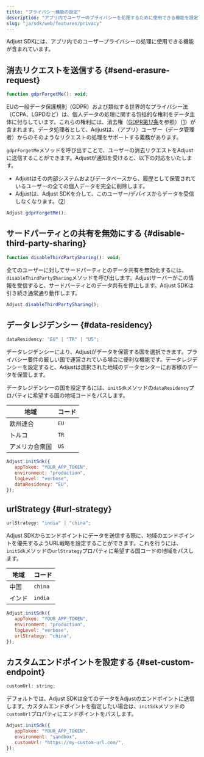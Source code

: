 ```yaml
---
title: "プライバシー機能の設定"
description: "アプリ内でユーザーのプライバシーを処理するために使用できる機能を設定します。"
slug: "ja/sdk/web/features/privacy"
---
```


Adjust SDKには、アプリ内でのユーザープライバシーの処理に使用できる機能が含まれています。

## 消去リクエストを送信する {#send-erasure-request}

<CodeBlock title="メソッドシグネチャー">

```js
function gdprForgetMe(): void;
```

</CodeBlock>

EUの一般データ保護規則（GDPR）および類似する世界的なプライバシー法（CCPA、LGPDなど）は、個人データの処理に関する包括的な権利をデータ主体に付与しています。これらの権利には、消去権（[GDPR第17条](https://gdpr.eu/article-17-right-to-be-forgotten/)を参照）（[1](https://help.adjust.com/ja/article/gdpr#ref-1)）が含まれます。データ処理者として、Adjustは、（アプリ）ユーザー（データ管理者）からのそのようなリクエストの処理をサポートする義務があります。

`gdprForgetMe`メソッドを呼び出すことで、ユーザーの消去リクエストをAdjustに送信することができます。Adjustが通知を受けると、以下の対応をいたします。

-  Adjustはその内部システムおよびデータベースから、履歴として保管されているユーザーの全ての個人データを完全に削除します。
-  Adjustは、Adjust SDKを介して、このユーザー/デバイスからデータを受信しなくなります。（[2](https://help.adjust.com/ja/article/gdpr#ref-2)）

```js
Adjust.gdprForgetMe();
```

## サードパーティとの共有を無効にする {#disable-third-party-sharing}

<CodeBlock title="メソッドシグネチャー">

```js
function disableThirdPartySharing(): void;
```

</CodeBlock>

全てのユーザーに対してサードパーティとのデータ共有を無効化するには、`disableThirdPartySharing`メソッドを呼び出します。Adjustサーバーがこの情報を受信すると、サードパーティとのデータ共有を停止します。Adjust SDKは引き続き通常通り動作します。

```js
Adjust.disableThirdPartySharing();
```

## データレジデンシー {#data-residency}

<CodeBlock title="プロパティ宣言">

```js
dataResidency: "EU" | "TR" | "US";
```

</CodeBlock>

データレジデンシーにより、Adjustがデータを保管する国を選択できます。プライバシー要件の厳しい国で運営されている場合に便利な機能です。データレジデンシーを設定すると、Adjustは選択された地域のデータセンターにお客様のデータを保管します。

データレジデンシーの国を設定するには、`initSdk`メソッドの`dataResidency`プロパティに希望する国の地域コードをパスします。

| 地域           | コード |
| -------------- | ------ |
| 欧州連合       | `EU`   |
| トルコ         | `TR`   |
| アメリカ合衆国 | `US`   |

```js
Adjust.initSdk({
   appToken: "YOUR_APP_TOKEN",
   environment: "production",
   logLevel: "verbose",
   dataResidency: "EU",
});
```

## urlStrategy {#url-strategy}

<CodeBlock title="プロパティ宣言">

```js
urlStrategy: "india" | "china";
```

</CodeBlock>

Adjust SDKからエンドポイントにデータを送信する際に、地域のエンドポイントを優先するようURL戦略を設定することができます。これを行うには、`initSdk`メソッドの`urlStrategy`プロパティに希望する国コードの地域をパスします。

| 地域   | コード  |
| ------ | ------- |
| 中国   | `china` |
| インド | `india` |

```js
Adjust.initSdk({
   appToken: "YOUR_APP_TOKEN",
   environment: "production",
   logLevel: "verbose",
   urlStrategy: "china",
});
```

## カスタムエンドポイントを設定する {#set-custom-endpoint}

<CodeBlock title="プロパティ宣言">

```js
customUrl: string;
```

</CodeBlock>

デフォルトでは、Adjust SDKは全てのデータをAdjustのエンドポイントに送信します。カスタムエンドポイントを指定したい場合は、`initSdk`メソッドの`customUrl`プロパティにエンドポイントをパスします。

```js
Adjust.initSdk({
   appToken: "YOUR_APP_TOKEN",
   environment: "sandbox",
   customUrl: "https://my-custom-url.com/",
});
```
